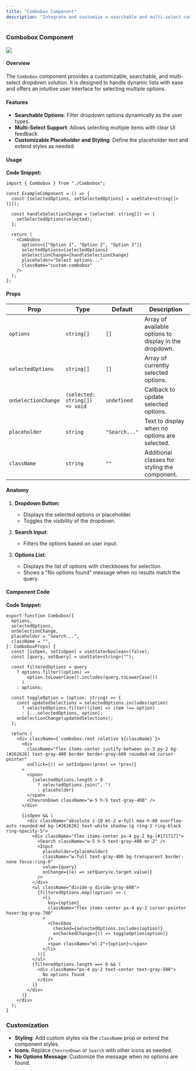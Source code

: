 ```yaml
---
title: "Combobox Component"
description: "Integrate and customize a searchable and multi-select combobox in your Next.js project"
---
```


### Combobox Component

<Frame>
  <img src="/images/combobox.png" style={{ borderRadius: '0.5rem' }} />
</Frame>

#### Overview

The `Combobox` component provides a customizable, searchable, and multi-select dropdown solution. It is designed to handle dynamic lists with ease and offers an intuitive user interface for selecting multiple options.

#### Features

- **Searchable Options**: Filter dropdown options dynamically as the user types.
- **Multi-Select Support**: Allows selecting multiple items with clear UI feedback.
- **Customizable Placeholder and Styling**: Define the placeholder text and extend styles as needed.

#### Usage

**Code Snippet:**
```tsx
import { Combobox } from "./Combobox";

const ExampleComponent = () => {
  const [selectedOptions, setSelectedOptions] = useState<string[]>([]);

  const handleSelectionChange = (selected: string[]) => {
    setSelectedOptions(selected);
  };

  return (
    <Combobox
      options={["Option 1", "Option 2", "Option 3"]}
      selectedOptions={selectedOptions}
      onSelectionChange={handleSelectionChange}
      placeholder="Select options..."
      className="custom-combobox"
    />
  );
};
```

#### Props

| Prop              | Type               | Default       | Description                                                  |
|-------------------|--------------------|---------------|--------------------------------------------------------------|
| `options`         | `string[]`         | `[]`          | Array of available options to display in the dropdown.       |
| `selectedOptions` | `string[]`         | `[]`          | Array of currently selected options.                        |
| `onSelectionChange` | `(selected: string[]) => void` | `undefined` | Callback to update selected options.                        |
| `placeholder`     | `string`           | `"Search..."` | Text to display when no options are selected.               |
| `className`       | `string`           | `""`          | Additional classes for styling the component.               |

#### Anatomy

1. **Dropdown Button**:
   - Displays the selected options or placeholder.
   - Toggles the visibility of the dropdown.

2. **Search Input**:
   - Filters the options based on user input.

3. **Options List**:
   - Displays the list of options with checkboxes for selection.
   - Shows a "No options found" message when no results match the query.

#### Component Code

**Code Snippet:**
```tsx
export function Combobox({
  options,
  selectedOptions,
  onSelectionChange,
  placeholder = "Search...",
  className = "",
}: ComboboxProps) {
  const [isOpen, setIsOpen] = useState<boolean>(false);
  const [query, setQuery] = useState<string>("");

  const filteredOptions = query
    ? options.filter((option) =>
        option.toLowerCase().includes(query.toLowerCase())
      )
    : options;

  const toggleOption = (option: string) => {
    const updatedSelections = selectedOptions.includes(option)
      ? selectedOptions.filter((item) => item !== option)
      : [...selectedOptions, option];
    onSelectionChange(updatedSelections);
  };

  return (
    <div className={`combobox-root relative ${className}`}>
      <div
        className="flex items-center justify-between px-3 py-2 bg-[#262626] text-gray-400 border border-gray-600 rounded-md cursor-pointer"
        onClick={() => setIsOpen((prev) => !prev)}
      >
        <span>
          {selectedOptions.length > 0
            ? selectedOptions.join(", ")
            : placeholder}
        </span>
        <ChevronDown className="w-5 h-5 text-gray-400" />
      </div>

      {isOpen && (
        <div className="absolute z-10 mt-2 w-full max-h-60 overflow-auto rounded-md bg-[#262626] text-white shadow-lg ring-1 ring-black ring-opacity-5">
          <div className="flex items-center px-4 py-2 bg-[#171717]">
            <Search className="w-5 h-5 text-gray-400 mr-2" />
            <Input
              placeholder={placeholder}
              className="w-full text-gray-400 bg-transparent border-none focus:ring-0"
              value={query}
              onChange={(e) => setQuery(e.target.value)}
            />
          </div>
          <ul className="divide-y divide-gray-600">
            {filteredOptions.map((option) => (
              <li
                key={option}
                className="flex items-center px-4 py-2 cursor-pointer hover:bg-gray-700"
              >
                <Checkbox
                  checked={selectedOptions.includes(option)}
                  onCheckedChange={() => toggleOption(option)}
                />
                <span className="ml-2">{option}</span>
              </li>
            ))}
          </ul>
          {filteredOptions.length === 0 && (
            <div className="px-4 py-2 text-center text-gray-500">
              No options found
            </div>
          )}
        </div>
      )}
    </div>
  );
}
```

### Customization

- **Styling**: Add custom styles via the `className` prop or extend the component styles.
- **Icons**: Replace `ChevronDown` or `Search` with other icons as needed.
- **No Options Message**: Customize the message when no options are found.
